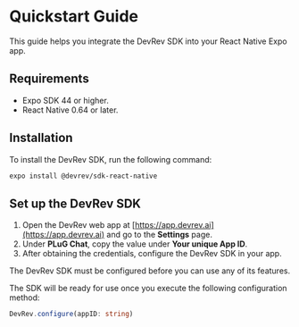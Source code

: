 # Quickstart Guide

This guide helps you integrate the DevRev SDK into your React Native Expo app.

## Requirements

- Expo SDK 44 or higher.
- React Native 0.64 or later.

## Installation

To install the DevRev SDK, run the following command:

```sh
expo install @devrev/sdk-react-native
```

## Set up the DevRev SDK

1. Open the DevRev web app at [https://app.devrev.ai](https://app.devrev.ai) and go to the **Settings** page.
2. Under **PLuG Chat**, copy the value under **Your unique App ID**.
3. After obtaining the credentials, configure the DevRev SDK in your app.

<Callout intent="note">
The DevRev SDK must be configured before you can use any of its features.
</Callout>

The SDK will be ready for use once you execute the following configuration method:

```typescript
DevRev.configure(appID: string)
```
